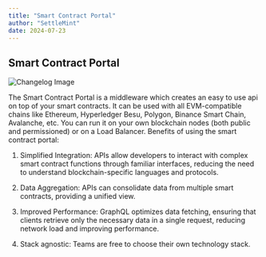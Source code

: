 ```yaml
---
title: "Smart Contract Portal"
author: "SettleMint"
date: 2024-07-23
---
```


## Smart Contract Portal

![Changelog Image](./assets/smart-contract-set-portal.png)

The Smart Contract Portal is a middleware which creates an easy to use api on
top of your smart contracts. It can be used with all EVM-compatible chains like
Ethereum, Hyperledger Besu, Polygon, Binance Smart Chain, Avalanche, etc. You
can run it on your own blockchain nodes (both public and permissioned) or on a
Load Balancer. Benefits of using the smart contract portal:

1. Simplified Integration: APIs allow developers to interact with complex smart
   contract functions through familiar interfaces, reducing the need to
   understand blockchain-specific languages and protocols.

2. Data Aggregation: APIs can consolidate data from multiple smart contracts,
   providing a unified view.

3. Improved Performance: GraphQL optimizes data fetching, ensuring that clients
   retrieve only the necessary data in a single request, reducing network load
   and improving performance.

4. Stack agnostic: Teams are free to choose their own technology stack.
